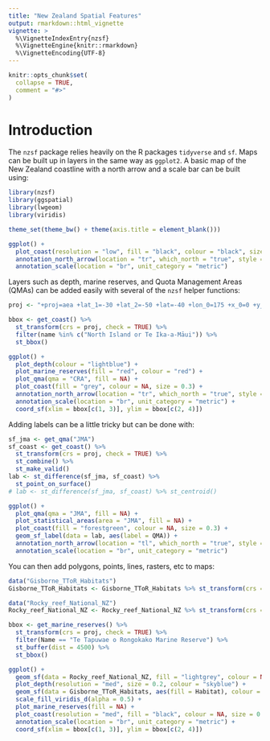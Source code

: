 ```yaml
---
title: "New Zealand Spatial Features"
output: rmarkdown::html_vignette
vignette: >
  %\VignetteIndexEntry{nzsf}
  %\VignetteEngine{knitr::rmarkdown}
  %\VignetteEncoding{UTF-8}
---
```


```r
knitr::opts_chunk$set(
  collapse = TRUE,
  comment = "#>"
)
```

# Introduction

The `nzsf` package relies heavily on the R packages `tidyverse` and `sf`. Maps can be built up in layers in the same way as `ggplot2`. A basic map of the New Zealand coastline with a north arrow and a scale bar can be built using:

```r
library(nzsf)
library(ggspatial)
library(lwgeom)
library(viridis)

theme_set(theme_bw() + theme(axis.title = element_blank()))

ggplot() +
  plot_coast(resolution = "low", fill = "black", colour = "black", size = 0.3) +
  annotation_north_arrow(location = "tr", which_north = "true", style = north_arrow_nautical) +
  annotation_scale(location = "br", unit_category = "metric")
```

Layers such as depth, marine reserves, and Quota Management Areas (QMAs) can be added easily with several of the `nzsf` helper functions:

```r
proj <- "+proj=aea +lat_1=-30 +lat_2=-50 +lat=-40 +lon_0=175 +x_0=0 +y_0=0 +ellps=WGS84 +datum=WGS84 +units=m +no_defs"

bbox <- get_coast() %>% 
  st_transform(crs = proj, check = TRUE) %>% 
  filter(name %in% c("North Island or Te Ika-a-Māui")) %>%
  st_bbox()

ggplot() +
  plot_depth(colour = "lightblue") +
  plot_marine_reserves(fill = "red", colour = "red") +
  plot_qma(qma = "CRA", fill = NA) +
  plot_coast(fill = "grey", colour = NA, size = 0.3) +
  annotation_north_arrow(location = "tr", which_north = "true", style = north_arrow_nautical) +
  annotation_scale(location = "br", unit_category = "metric") +
  coord_sf(xlim = bbox[c(1, 3)], ylim = bbox[c(2, 4)])
```

Adding labels can be a little tricky but can be done with:

```r
sf_jma <- get_qma("JMA")
sf_coast <- get_coast() %>% 
  st_transform(crs = proj, check = TRUE) %>% 
  st_combine() %>% 
  st_make_valid()
lab <- st_difference(sf_jma, sf_coast) %>% 
  st_point_on_surface()
# lab <- st_difference(sf_jma, sf_coast) %>% st_centroid()

ggplot() +
  plot_qma(qma = "JMA", fill = NA) +
  plot_statistical_areas(area = "JMA", fill = NA) +
  plot_coast(fill = "forestgreen", colour = NA, size = 0.3) +
  geom_sf_label(data = lab, aes(label = QMA)) +
  annotation_north_arrow(location = "tl", which_north = "true", style = north_arrow_fancy_orienteering) +
  annotation_scale(location = "br", unit_category = "metric")
```

You can then add polygons, points, lines, rasters, etc to maps:

```r
data("Gisborne_TToR_Habitats")
Gisborne_TToR_Habitats <- Gisborne_TToR_Habitats %>% st_transform(crs = proj, check = TRUE)

data("Rocky_reef_National_NZ")
Rocky_reef_National_NZ <- Rocky_reef_National_NZ %>% st_transform(crs = proj, check = TRUE)

bbox <- get_marine_reserves() %>%
  st_transform(crs = proj, check = TRUE) %>%
  filter(Name == "Te Tapuwae o Rongokako Marine Reserve") %>%
  st_buffer(dist = 4500) %>%
  st_bbox()

ggplot() +
  geom_sf(data = Rocky_reef_National_NZ, fill = "lightgrey", colour = NA) +
  plot_depth(resolution = "med", size = 0.2, colour = "skyblue") +
  geom_sf(data = Gisborne_TToR_Habitats, aes(fill = Habitat), colour = NA) +
  scale_fill_viridis_d(alpha = 0.5) +
  plot_marine_reserves(fill = NA) +
  plot_coast(resolution = "med", fill = "black", colour = NA, size = 0.3) +
  annotation_scale(location = "br", unit_category = "metric") +
  coord_sf(xlim = bbox[c(1, 3)], ylim = bbox[c(2, 4)])
```
